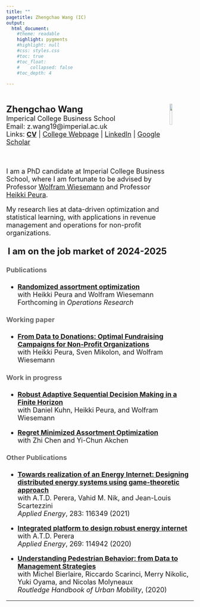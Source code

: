 ```yaml
---
title: ""
pagetitle: Zhengchao Wang (IC)
output:
  html_document:
    #theme: readable
    highlight: pygments
    #highlight: null
    #css: styles.css
    #toc: true
    #toc_float: 
    #    collapsed: false
    #toc_depth: 4
    
---
```




<style type="text/css">
.main-container {
  max-width: 900px;
  margin-left: auto;
  margin-right: auto;
}
</style>

<br/>


<img src="zhengchaowang.jpg" style="width:12.0%; border:0px solid; margin-right: 1.0%" align="right"><p style="text-align: justify; margin-right: 15%"> <font size = "5"> **Zhengchao Wang**</br>
<font size = "4">Imperical College Business School</br>
Email: z.wang19@imperial.ac.uk</br>
Links: [**CV**](CV_WZC.pdf){target="_blank"} 
| [College Webpage](https://www.imperial.ac.uk/people/z.wang19){target="_blank"} | [LinkedIn](https://www.linkedin.com/in/zhengchao-wang-113443110/){target="_blank"}
| [Google Scholar](https://scholar.google.com/citations?view_op=list_works&hl=en&hl=en&user=Ot_clqwAAAAJ&sortby=pubdate){target="_blank"}
</br>

</br>

<font size = "4">

I am a PhD candidate at Imperial College Business School, where I am fortunate to be advised by Professor [Wolfram Wiesemann](http://wp.doc.ic.ac.uk/wwiesema/){target="_blank"} and Professor [Heikki Peura](https://www.peura.org/){target="_blank"}.</br>

My research lies at data-driven optimization and statistical learning, with applications in revenue management and operations for non-profit organizations. </br>


<p style="text-align: center; font-size: 24px;">**I am on the job market of 2024-2025**</p> 




#### <span style="color:#646464;">**Publications**</span>

* [**Randomized assortment optimization**](https://doi.org/10.1287/opre.2022.0129){target="_blank"}</br>
with Heikki Peura and Wolfram Wiesemann</br>
Forthcoming in *Operations Research*</br>

#### <span style="color:#646464;">**Working paper**</span>

* [**From Data to Donations: Optimal Fundraising Campaigns for Non-Profit Organizations**]( ){target="_blank"}</br>
with Heikki Peura, Sven Mikolon, and Wolfram Wiesemann</br>

#### <span style="color:#646464;">**Work in progress**</span>

* [**Robust Adaptive Sequential Decision Making in a Finite Horizon**]( ){target="_blank"}</br>
with Daniel Kuhn, Heikki Peura, and Wolfram Wiesemann</br>

* [**Regret Minimized Assortment Optimization**]( ){target="_blank"}</br>
with Zhi Chen and Yi-Chun Akchen</br>

#### <span style="color:#646464;">**Other Publications**</span>

* [**Towards realization of an Energy Internet: Designing distributed energy systems using game-theoretic approach**](https://doi.org/10.1016/j.apenergy.2020.116349){target="_blank"}
</br>
with A.T.D. Perera, Vahid M. Nik, and Jean-Louis Scartezzini</br>
*Applied Energy*, 283: 116349 (2021)

<!---[[DOI](https://doi.org/10.1016/j.apenergy.2020.114942){target="_blank"}] --->

* [**Integrated platform to design robust energy internet **](https://doi.org/10.1016/j.apenergy.2020.114942){target="_blank"}</br>
with A.T.D. Perera</br>
*Applied Energy*, 269: 114942 (2020)

* [**Understanding Pedestrian Behavior: from Data to Management Strategies **](https://doi.org/10.4324/9781351058759){target="_blank"}</br>
with Michel Bierlaire,  Riccardo Scarinci, Merry Nikolic, Yuki Oyama, and Nicolas Molyneaux</br>
*Routledge Handbook of Urban Mobility*, (2020)

<!---[[DOI](https://doi.org/10.1016/j.apenergy.2020.114942){target="_blank"}]
***

#### <span style="color:#646464;">**Other Journal Papers**</span>
--->


***


<!---#### <span style="color:#646464;">**Coming talks**

* [**Optimal Campaigns for Non-profit Organizations**]( ){target="_blank"}
</br>
  * MSOM, Minneapolis, MN, 30 June - 2 July, 2024
</br>
--->